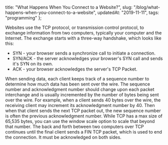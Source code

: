   title: "What Happens When You Connect to a Website?",
  slug: "/blog/what-happens-when-you-connect-to-a-website",
  updatedAt: "2019-11-11",
  tags: "programming"
};

Websites use the TCP protocol, or transmission control protocol, to exchange
information from two computers, typically your computer and the Internet. The
exchange starts with a three-way handshake, which looks like this:

* SYN - your browser sends a synchronize call to initiate a connection.
* SYN/ACK - the server acknowledges your browser's SYN call and sends it's SYN on its own.
* ACK - your browser acknowledges the server's TCP Packet.

When sending data, each client keeps track of a sequence number to determine
how much data has been sent over the wire. The sequence number and
acknowledgment number should change upon each packet interchange and is
usually incremented by the number of bytes being sent over the wire. For
example, when a client sends 40 bytes over the wire, the receiving client may
increment its acknowledgment number by 40. Then when that client sends the
next TCP packet out, the new sequence number is often the previous
acknowledgment number. While TCP has a max size of 65,535 bytes, you can use
the window scale option to scale that beyond that number. The back and forth
between two computers over TCP continues until the final client sends a FIN
TCP packet, which is used to end the connection. It must be acknowledged on
both sides.

